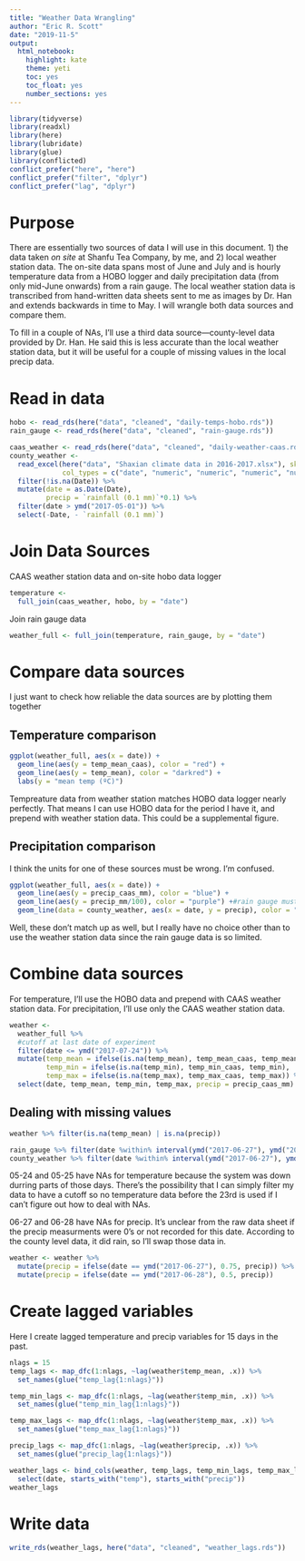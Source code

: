 ```yaml
---
title: "Weather Data Wrangling"
author: "Eric R. Scott"
date: "2019-11-5"
output: 
  html_notebook: 
    highlight: kate
    theme: yeti
    toc: yes
    toc_float: yes
    number_sections: yes
---
```

```r
library(tidyverse)
library(readxl)
library(here)
library(lubridate)
library(glue)
library(conflicted)
conflict_prefer("here", "here")
conflict_prefer("filter", "dplyr")
conflict_prefer("lag", "dplyr")
```

# Purpose

There are essentially two sources of data I will use in this document.  1) the data taken *on site* at Shanfu Tea Company, by me, and 2) local weather station data.  The on-site data spans most of June and July and is hourly temperature data from a HOBO logger and daily precipitation data (from only mid-June onwards) from a rain gauge.  The local weather station data is transcribed from hand-written data sheets sent to me as images by Dr. Han and extends backwards in time to May.  I will wrangle both data sources and compare them.

To fill in a couple of NAs, I'll use a third data source---county-level data provided by Dr. Han.  He said this is less accurate than the local weather station data, but it will be useful for a couple of missing values in the local precip data.

# Read in data

```r
hobo <- read_rds(here("data", "cleaned", "daily-temps-hobo.rds"))
rain_gauge <- read_rds(here("data", "cleaned", "rain-gauge.rds"))

caas_weather <- read_rds(here("data", "cleaned", "daily-weather-caas.rds"))
county_weather <- 
  read_excel(here("data", "Shaxian climate data in 2016-2017.xlsx"), skip = 1,
             col_types = c("date", "numeric", "numeric", "numeric", "numeric", "numeric", "numeric")) %>%
  filter(!is.na(Date)) %>% 
  mutate(date = as.Date(Date),
         precip = `rainfall (0.1 mm)`*0.1) %>% 
  filter(date > ymd("2017-05-01")) %>% 
  select(-Date, - `rainfall (0.1 mm)`)
```

# Join Data Sources

CAAS weather station data and on-site hobo data logger

```r
temperature <-
  full_join(caas_weather, hobo, by = "date")
```

Join rain gauge data

```r
weather_full <- full_join(temperature, rain_gauge, by = "date")
```

# Compare data sources

I just want to check how reliable the data sources are by plotting them together

## Temperature comparison

```r
ggplot(weather_full, aes(x = date)) +
  geom_line(aes(y = temp_mean_caas), color = "red") +
  geom_line(aes(y = temp_mean), color = "darkred") + 
  labs(y = "mean temp (ºC)")
```
Tempreature data from weather station matches HOBO data logger nearly perfectly.  That means I can use HOBO data for the period I have it, and prepend with weather station data.  This could be a supplemental figure.


## Precipitation comparison

I think the units for one of these sources must be wrong.  I'm confused.

```r
ggplot(weather_full, aes(x = date)) +
  geom_line(aes(y = precip_caas_mm), color = "blue") +
  geom_line(aes(y = precip_mm/100), color = "purple") +#rain gauge must be in cm, not mm...
  geom_line(data = county_weather, aes(x = date, y = precip), color = "darkgreen")
```

Well, these don't match up as well, but I really have no choice other than to use the weather station data since the rain gauge data is so limited.

# Combine data sources

For temperature, I'll use the HOBO data and prepend with CAAS weather station data.  For precipitation, I'll use only the CAAS weather station data.

```r
weather <- 
  weather_full %>% 
  #cutoff at last date of experiment
  filter(date <= ymd("2017-07-24")) %>% 
  mutate(temp_mean = ifelse(is.na(temp_mean), temp_mean_caas, temp_mean),
         temp_min = ifelse(is.na(temp_min), temp_min_caas, temp_min),
         temp_max = ifelse(is.na(temp_max), temp_max_caas, temp_max)) %>% 
  select(date, temp_mean, temp_min, temp_max, precip = precip_caas_mm)
```

## Dealing with missing values

```r
weather %>% filter(is.na(temp_mean) | is.na(precip))
```
```r
rain_gauge %>% filter(date %within% interval(ymd("2017-06-27"), ymd("2017-06-28")))
county_weather %>% filter(date %within% interval(ymd("2017-06-27"), ymd("2017-06-28")))
```

05-24 and 05-25 have NAs for temperature because the system was down durring parts of those days.  There's the possibility that I can simply filter my data to have a cutoff so no temperature data before the 23rd is used if I can't figure out how to deal with NAs.

06-27 and 06-28 have NAs for precip.  It's unclear from the raw data sheet if the precip measurments were 0's or not recorded for this date.  According to the county level data, it did rain, so I'll swap those data in.

```r
weather <- weather %>% 
  mutate(precip = ifelse(date == ymd("2017-06-27"), 0.75, precip)) %>%
  mutate(precip = ifelse(date == ymd("2017-06-28"), 0.5, precip))
```




# Create lagged variables

Here I create lagged temperature and precip variables for 15 days in the past.

```r
nlags = 15
temp_lags <- map_dfc(1:nlags, ~lag(weather$temp_mean, .x)) %>%
  set_names(glue("temp_lag{1:nlags}"))

temp_min_lags <- map_dfc(1:nlags, ~lag(weather$temp_min, .x)) %>% 
  set_names(glue("temp_min_lag{1:nlags}"))

temp_max_lags <- map_dfc(1:nlags, ~lag(weather$temp_max, .x)) %>% 
  set_names(glue("temp_max_lag{1:nlags}"))

precip_lags <- map_dfc(1:nlags, ~lag(weather$precip, .x)) %>%
  set_names(glue("precip_lag{1:nlags}"))

weather_lags <- bind_cols(weather, temp_lags, temp_min_lags, temp_max_lags, precip_lags) %>% 
  select(date, starts_with("temp"), starts_with("precip"))
weather_lags
```

# Write data

```r
write_rds(weather_lags, here("data", "cleaned", "weather_lags.rds"))
```
